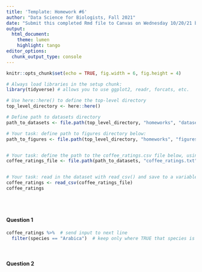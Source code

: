 ```yaml
---
title: 'Template: Homework #6'
author: "Data Science for Biologists, Fall 2021"
date: "Submit this completed Rmd file to Canvas on Wednesday 10/20/21 by 2 PM"
output: 
  html_document:
    theme: lumen
    highlight: tango
editor_options: 
  chunk_output_type: console
---
```


```r
knitr::opts_chunk$set(echo = TRUE, fig.width = 6, fig.height = 4)

# Always load libraries in the setup chunk:
library(tidyverse) # allows you to use ggplot2, readr, forcats, etc. 
```


```r
# Use here::here() to define the top-level directory
top_level_directory <- here::here()

# Define path to datasets directory
path_to_datasets <- file.path(top_level_directory, "homeworks", "datasets")

# Your task: define path to figures directory below:
path_to_figures <- file.path(top_level_directory, "homeworks", "figures")


# Your task: define the path to the coffee_ratings.csv file below, using `path_to_datasets` as part of the code:
coffee_ratings_file <- file.path(path_to_datasets, "coffee_ratings.txt") 


# Your task: read in the dataset with read_csv() and save to a variable coffee_ratings:
coffee_ratings <- read_csv(coffee_ratings_file)
coffee_ratings
```

<br><br>

#### Question 1

```r
coffee_ratings %>%  # send input to next line
  filter(species == "Arabica")  # keep only where TRUE that species is Arabica
```


<!-- You have to make the rest of the question headers and chunks! Use the green button at the top "+C" to create an R chunk with point-and-click (watch the Rmd videos too!), or type out backticks and curly braces manually.--> 

<br> 

#### Question 2

```r

```


